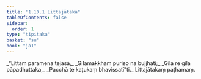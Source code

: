 ```yaml
---
title: "1.10.1 Littajātaka"
tableOfContents: false
sidebar:
  order: 1
type: "tipitaka"
basket: "su"
book: "ja1"
---
```



<DynamicBreadcrumb />

<Division number="91" book="ja1" bookNo="22" page="22">

<Paragraph number="202" type="verses" book="ja1">
_“Littaṃ paramena tejasā,_  
_Gilamakkhaṃ puriso na bujjhati;_  
_Gila re gila pāpadhuttaka,_  
_Pacchā te kaṭukaṃ bhavissatī”ti._  


</Paragraph>
</Division>

<Paragraph number="203" type="center" book="ja1">
Littajātakaṃ paṭhamaṃ.
</Paragraph>